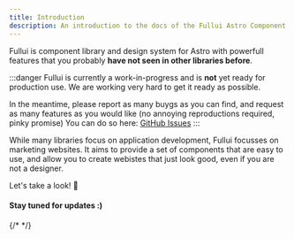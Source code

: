 ```yaml
---
title: Introduction
description: An introduction to the docs of the Fullui Astro Component library
---
```


Fullui is component library and design system for Astro with powerfull features that you probably **have not seen in other libraries before**.

:::danger
Fullui is currently a work-in-progress and is **not** yet ready for production use. We are working very hard to get it ready as possible. 

In the meantime, please report as many buygs as you can find, and request as many features as you would like (no annoying reproductions required,   pinky promise) You can do so here: [GitHub Issues](https://full.dev)
:::

While many libraries focus on application development, Fullui focusses on marketing websites. It aims to provide a set of components that are easy to use, and allow you to create webistes that just look good, even if you are not a designer.

Let's take a look! 🚀

#### Stay tuned for updates :) 

{/* <Loops/> */}